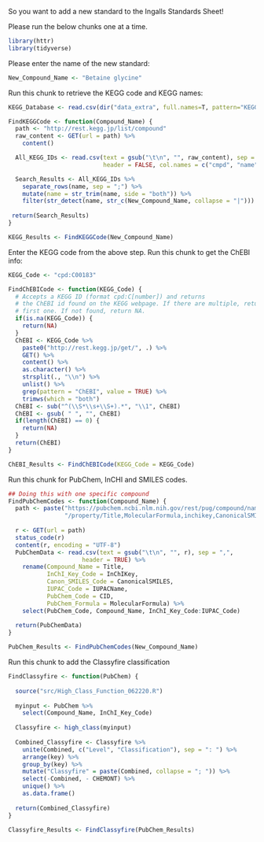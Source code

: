 So you want to add a new standard to the Ingalls Standards Sheet!

Please run the below chunks one at a time.


```r
library(httr) 
library(tidyverse)
```

Please enter the name of the new standard:
```r
New_Compound_Name <- "Betaine glycine"
```

Run this chunk to retrieve the KEGG code and KEGG names:
```r
KEGG_Database <- read.csv(dir("data_extra", full.names=T, pattern="KEGG_Download"))

FindKEGGCode <- function(Compound_Name) {
  path <- "http://rest.kegg.jp/list/compound"
  raw_content <- GET(url = path) %>%
    content()

  All_KEGG_IDs <- read.csv(text = gsub("\t\n", "", raw_content), sep = "\t",
                           header = FALSE, col.names = c("cmpd", "name"))

  Search_Results <- All_KEGG_IDs %>%
    separate_rows(name, sep = ";") %>%
    mutate(name = str_trim(name, side = "both")) %>%
    filter(str_detect(name, str_c(New_Compound_Name, collapse = "|"))) 
  
 return(Search_Results) 
}

KEGG_Results <- FindKEGGCode(New_Compound_Name)
```

Enter the KEGG code from the above step.
Run this chunk to get the ChEBI info:
```r

KEGG_Code <- "cpd:C00183"

FindChEBICode <- function(KEGG_Code) {
  # Accepts a KEGG ID (format cpd:C[number]) and returns
  # the ChEBI id found on the KEGG webpage. If there are multiple, return the
  # first one. If not found, return NA.
  if(is.na(KEGG_Code)) {
    return(NA)
  }
  ChEBI <- KEGG_Code %>%
    paste0("http://rest.kegg.jp/get/", .) %>%
    GET() %>%
    content() %>%
    as.character() %>%
    strsplit(., "\\n") %>%
    unlist() %>%
    grep(pattern = "ChEBI", value = TRUE) %>%
    trimws(which = "both")
  ChEBI <- sub("^(\\S*\\s+\\S+).*", "\\1", ChEBI)
  ChEBI <- gsub( " ", "", ChEBI)
  if(length(ChEBI) == 0) {
    return(NA)
  }
  return(ChEBI)
}

ChEBI_Results <- FindChEBICode(KEGG_Code = KEGG_Code)

```

Run this chunk for PubChem, InCHI and SMILES codes.
```r

## Doing this with one specific compound
FindPubChemCodes <- function(Compound_Name) {
  path <- paste("https://pubchem.ncbi.nlm.nih.gov/rest/pug/compound/name/", New_Compound_Name,
                "/property/Title,MolecularFormula,inchikey,CanonicalSMILES,IUPACName/CSV", sep = "")
  
  r <- GET(url = path)
  status_code(r)
  content(r, encoding = "UTF-8")
  PubChemData <- read.csv(text = gsub("\t\n", "", r), sep = ",",
                     header = TRUE) %>%
    rename(Compound_Name = Title,
           InChI_Key_Code = InChIKey,
           Canon_SMILES_Code = CanonicalSMILES,
           IUPAC_Code = IUPACName,
           PubChem_Code = CID,
           PubChem_Formula = MolecularFormula) %>%
    select(PubChem_Code, Compound_Name, InChI_Key_Code:IUPAC_Code)
  
  return(PubChemData)
}

PubChem_Results <- FindPubChemCodes(New_Compound_Name)

```

Run this chunk to add the Classyfire classification
```r

FindClassyfire <- function(PubChem) {
  
  source("src/High_Class_Function_062220.R")
  
  myinput <- PubChem %>%
    select(Compound_Name, InChI_Key_Code)
  
  Classyfire <- high_class(myinput)
  
  Combined_Classyfire <- Classyfire %>%
    unite(Combined, c("Level", "Classification"), sep = ": ") %>%
    arrange(key) %>%
    group_by(key) %>%
    mutate("Classyfire" = paste(Combined, collapse = "; ")) %>%
    select(-Combined, - CHEMONT) %>%
    unique() %>%
    as.data.frame()
  
  return(Combined_Classyfire)
}

Classyfire_Results <- FindClassyfire(PubChem_Results)
```

